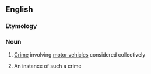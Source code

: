 ==English==

===Etymology===
{{compound|auto|crime}}

===Noun===
{{en-noun|s|-}}

# {{context|uncountable}} [[crime|Crime]] involving [[motor vehicle]]s considered collectively
# {{context|countable}} An instance of such a crime